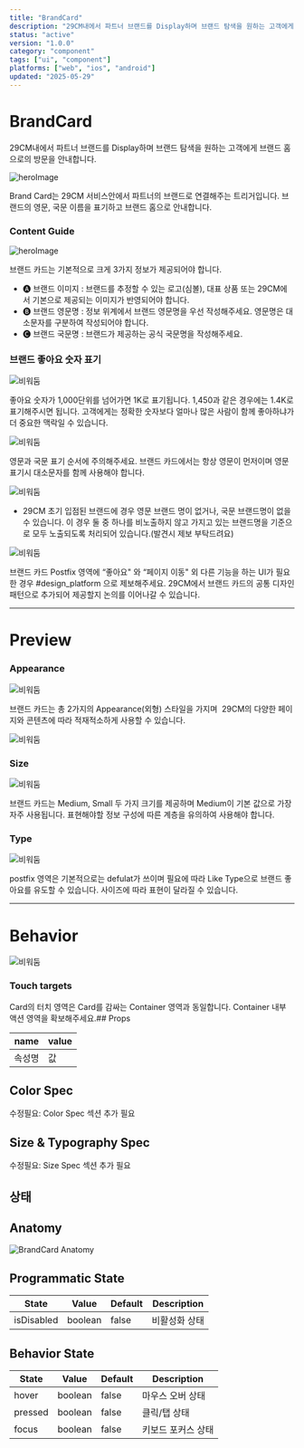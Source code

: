 ```yaml
---
title: "BrandCard"
description: "29CM내에서 파트너 브랜드를 Display하며 브랜드 탐색을 원하는 고객에게 브랜드 홈으로의 방문을 안내합니다."
status: "active"
version: "1.0.0"
category: "component"
tags: ["ui", "component"]
platforms: ["web", "ios", "android"]
updated: "2025-05-29"
---
```


# BrandCard

29CM내에서 파트너 브랜드를 Display하며 브랜드 탐색을 원하는 고객에게 브랜드 홈으로의 방문을 안내합니다.

![heroImage](https://img.29cm.co.kr/next-edition/2024/07/02/e1342b20a7d5436bbc6e16f69ba3378e_20240702011952.png)

Brand Card는 29CM 서비스안에서 파트너의 브랜드로 연결해주는 트리거입니다. 브랜드의 영문, 국문 이름을 표기하고 브랜드 홈으로 안내합니다.

### Content Guide

![heroImage](https://img.29cm.co.kr/next-edition/2024/07/02/c157773a7ca74105988185785e9941ed_20240702011952.png)

브랜드 카드는 기본적으로 크게 3가지 정보가 제공되어야 합니다.

- 🅐 브랜드 이미지 : 브랜드를 추정할 수 있는 로고(심볼), 대표 상품 또는 29CM에서 기본으로 제공되는 이미지가 반영되어야 합니다.
- 🅑 브랜드 영문명 : 정보 위계에서 브랜드 영문명을 우선 작성해주세요. 영문명은 대소문자를 구분하여 작성되어야 합니다.
- 🅒 브랜드 국문명 : 브랜드가 제공하는 공식 국문명을 작성해주세요.

### 브랜드 좋아요 숫자 표기

![비워둠](https://img.29cm.co.kr/next-edition/2024/07/02/757c21156af549bab1ad365c1ed18498_20240702011952.png)

좋아요 숫자가 1,000단위를 넘어가면 1K로 표기됩니다. 1,450과 같은 경우에는 1.4K로 표기해주시면 됩니다.
고객에게는 정확한 숫자보다 얼마나 많은 사람이 함께 좋아하냐가 더 중요한 맥락일 수 있습니다.

![비워둠](https://img.29cm.co.kr/next-edition/2024/07/02/f7db15db839a4cf4847b19ee83b446fe_20240702011952.png)

영문과 국문 표기 순서에 주의해주세요. 브랜드 카드에서는 항상 영문이 먼저이며 영문 표기시 대소문자를 함께 사용해야 합니다.

![비워둠](https://img.29cm.co.kr/next-edition/2024/07/11/5cf2be36cb2d45bbaf5c296d8e5a142d_20240711202953.jpg)

- 29CM 초기 입점된 브랜드에 경우 영문 브랜드 명이 없거나, 국문 브랜드명이 없을 수 있습니다. 이 경우 둘 중 하나를 비노출하지 않고 가지고 있는 브랜드명을 기준으로 모두 노출되도록 처리되어 있습니다.(발견시 제보 부탁드려요)

![비워둠](https://img.29cm.co.kr/next-edition/2024/07/02/220e61ab187b4b83bd4648b15b1309b6_20240702011952.png)

브랜드 카드 Postfix 영역에 “좋아요" 와 “페이지 이동" 외 다른 기능을 하는 UI가 필요한 경우 #design_platform 으로 제보해주세요. 29CM에서 브랜드 카드의 공통 디자인 패턴으로 추가되어 제공할지 논의를 이어나갈 수 있습니다.

---

# Preview

### Appearance

![비워둠](https://img.29cm.co.kr/next-edition/2024/07/09/ba04900a4aa748b79b3c1a1fe3a77716_20240709094208.jpg)

브랜드 카드는 총 2가지의 Appearance(외형) 스타일을 가지며  29CM의 다양한 페이지와 콘텐츠에 따라 적재적소하게 사용할 수 있습니다.

![비워둠](https://img.29cm.co.kr/next-edition/2024/07/09/4f177b5edab5430a87ec5f4eae57c1a1_20240709094208.jpg)

### Size

![비워둠](https://img.29cm.co.kr/next-edition/2024/07/09/821a279a930e46e5900c6347990cc671_20240709094208.jpg)

브랜드 카드는 Medium, Small 두 가지 크기를 제공하며 Medium이 기본 값으로 가장 자주 사용됩니다. 표현해야할 정보 구성에 따른 계층을 유의하여 사용해야 합니다.

### Type

![비워둠](https://img.29cm.co.kr/next-edition/2024/07/09/d79db83b7aeb4b45897c0e1727406387_20240709094208.jpg)

postfix 영역은 기본적으로는 defulat가 쓰이며 필요에 따라 Like Type으로 브랜드 좋아요를 유도할 수 있습니다. 사이즈에 따라 표현이 달라질 수 있습니다.

---

# Behavior

![비워둠](https://img.29cm.co.kr/next-edition/2024/07/12/bb0fffd799f146ef88fe94d606205ef6_20240712103721.jpg)

### Touch targets

Card의 터치 영역은 Card를 감싸는 Container 영역과 동일합니다. Container 내부 액션 영역을 확보해주세요.## Props

| name | value |
| --- | --- |
| 속성명 | 값 |

## Color Spec

수정필요: Color Spec 섹션 추가 필요

## Size & Typography Spec

수정필요: Size Spec 섹션 추가 필요

## 상태

## Anatomy

![BrandCard Anatomy](/images/components/brandcard/states/brandcard-anatomy.jpg)

## Programmatic State

| State | Value | Default | Description |
| --- | --- | --- | --- |
| isDisabled | boolean | false | 비활성화 상태 |

## Behavior State

| State | Value | Default | Description |
| --- | --- | --- | --- |
| hover | boolean | false | 마우스 오버 상태 |
| pressed | boolean | false | 클릭/탭 상태 |
| focus | boolean | false | 키보드 포커스 상태 |


